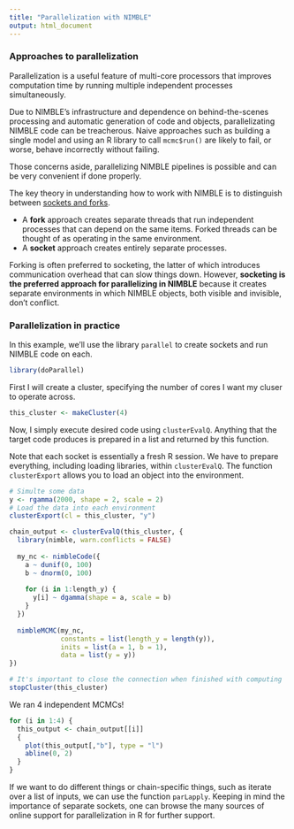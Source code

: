 ```yaml
---
title: "Parallelization with NIMBLE"
output: html_document
---
```


### Approaches to parallelization

Parallelization is a useful feature of multi-core processors that improves computation time by running multiple independent processes simultaneously.

Due to NIMBLE's infrastructure and dependence on behind-the-scenes processing and automatic generation of code and objects, parallelizating NIMBLE code can be treacherous. Naive approaches such as building a single model and using an R library to call `mcmc$run()` are likely to fail, or worse, behave incorrectly without failing.

Those concerns aside, parallelizing NIMBLE pipelines is possible and can be very convenient if done properly.

The key theory in understanding how to work with NIMBLE is to distinguish between [sockets and forks](https://www.r-bloggers.com/parallel-r-socket-or-fork/).

* A **fork** approach creates separate threads that run independent processes that can depend on the same items. Forked threads can be thought of as operating in the same environment.
* A **socket** approach creates entirely separate processes.

Forking is often preferred to socketing, the latter of which introduces communication overhead that can slow things down. However, **socketing is the preferred approach for parallelizing in NIMBLE** because it creates separate environments in which NIMBLE objects, both visible and invisible, don't conflict.

### Parallelization in practice

In this example, we'll use the library `parallel` to create sockets and run NIMBLE code on each.

```r
library(doParallel)
```

First I will create a cluster, specifying the number of cores I want my cluser to operate across.

```r
this_cluster <- makeCluster(4)
```

Now, I simply execute desired code using `clusterEvalQ`. Anything that the target code produces is prepared in a list and returned by this function.

Note that each socket is essentially a fresh R session. We have to prepare everything, including loading libraries, within `clusterEvalQ`. The function `clusterExport` allows you to load an object into the environment.

```r
# Simulte some data
y <- rgamma(2000, shape = 2, scale = 2)
# Load the data into each environment
clusterExport(cl = this_cluster, "y")

chain_output <- clusterEvalQ(this_cluster, {
  library(nimble, warn.conflicts = FALSE)
  
  my_nc <- nimbleCode({
    a ~ dunif(0, 100)
    b ~ dnorm(0, 100)
    
    for (i in 1:length_y) {
      y[i] ~ dgamma(shape = a, scale = b)
    }
  })
  
  nimbleMCMC(my_nc,
             constants = list(length_y = length(y)),
             inits = list(a = 1, b = 1), 
             data = list(y = y))
})

# It's important to close the connection when finished with computing
stopCluster(this_cluster)
```

We ran 4 independent MCMCs!

```r
for (i in 1:4) {
  this_output <- chain_output[[i]]
  {
    plot(this_output[,"b"], type = "l")
    abline(0, 2)
  }
}
```


If we want to do different things or chain-specific things, such as iterate over a list of inputs, we can use the function `parLapply`. Keeping in mind the importance of separate sockets, one can browse the many sources of online support for parallelization in R for further support.






